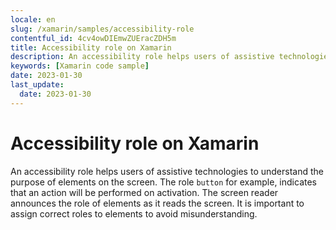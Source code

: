```yaml
---
locale: en
slug: /xamarin/samples/accessibility-role
contentful_id: 4cv4owDIEmwZUEracZDH5m
title: Accessibility role on Xamarin
description: An accessibility role helps users of assistive technologies to understand the purpose of elements on the screen.
keywords: [Xamarin code sample]
date: 2023-01-30
last_update:
  date: 2023-01-30
---
```


# Accessibility role on Xamarin

An accessibility role helps users of assistive technologies to understand the purpose of elements on the screen. The role `button` for example, indicates that an action will be performed on activation. The screen reader announces the role of elements as it reads the screen. It is important to assign correct roles to elements to avoid misunderstanding.

<CodeSample id="accessibility-role" locale="en" platform="xamarin"/>
